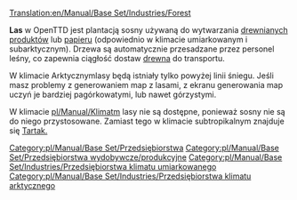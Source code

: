 [[Translation:en/Manual/Base Set/Industries/Forest]]

{{pl/Manual/Base Set/Przedsiębiorstwa|name=Las
|image=en/Manual/Base Set/Industries/Forest(industry).png
|caption=Umiarkowany
|image2=en/Manual/Base Set/Industries/Snowforest.png
|caption2=Arktyczny
|climates=[[en/Umarkowany]], [[pl/Manual/Klimat]]
|accepts=Nic
|produces=[[pl/Manual/Base Set/Cargos/Drewno|Drewno]]
}}
'''Las''' w OpenTTD jest plantacją sosny używaną do wytwarzania [[pl/Manual/Base Set/Cargos/Towary|drewnianych produktów]] lub [[pl/Manual/Base Set/Cargos/Papier|papieru]] (odpowiednio w klimacie umiarkowanym i subarktycznym). Drzewa są automatycznie przesadzane przez personel leśny, co zapewnia ciągłość dostaw [[pl/Manual/Base Set/Cargos/Drewno|drewna]] do transportu.

W klimacie Arktycznymlasy będą istniały tylko powyżej linii śniegu. Jeśli masz problemy z generowaniem map z lasami, z ekranu generowania map uczyń je bardziej pagórkowatymi, lub nawet górzystymi.

W klimacie [[pl/Manual/Klimat]]m lasy nie są dostępne, ponieważ sosny nie są do niego przystosowane. Zamiast tego w klimacie subtropikalnym znajduje się [[en/Tartak (tropikalny/Pl)|Tartak.]]

{{pl/Manual/Navbox Industries}}

[[Category:pl/Manual/Base Set/Przedsiębiorstwa]]
[[Category:pl/Manual/Base Set/Przedsiębiorstwa wydobywcze/produkcyjne]]
[[Category:pl/Manual/Base Set/Industries/Przedsiębiorstwa klimatu umiarkowanego]]
[[Category:pl/Manual/Base Set/Industries/Przedsiębiorstwa klimatu arktycznego]]
